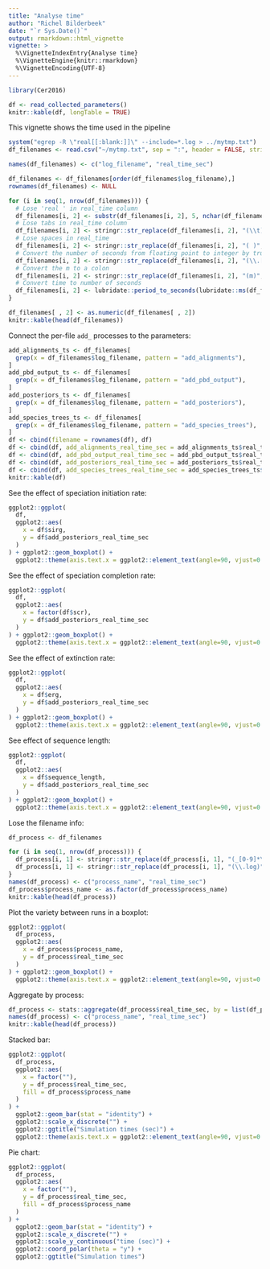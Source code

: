 ```yaml
---
title: "Analyse time"
author: "Richel Bilderbeek"
date: "`r Sys.Date()`"
output: rmarkdown::html_vignette
vignette: >
  %\VignetteIndexEntry{Analyse time}
  %\VignetteEngine{knitr::rmarkdown}
  %\VignetteEncoding{UTF-8}
---
```



```r
library(Cer2016)
```

```r
df <- read_collected_parameters()
knitr::kable(df, longTable = TRUE)
```

This vignette shows the time used in the pipeline

```r
system("egrep -R \"real[[:blank:]]\" --include=*.log > ../mytmp.txt")
df_filenames <- read.csv("~/mytmp.txt", sep = ":", header = FALSE, stringsAsFactor = FALSE)

names(df_filenames) <- c("log_filename", "real_time_sec")

df_filenames <- df_filenames[order(df_filenames$log_filename),] 
rownames(df_filenames) <- NULL

for (i in seq(1, nrow(df_filenames))) {
  # Lose 'real ' in real_time column
  df_filenames[i, 2] <- substr(df_filenames[i, 2], 5, nchar(df_filenames[i, 2]))
  # Lose tabs in real_time column
  df_filenames[i, 2] <- stringr::str_replace(df_filenames[i, 2], "(\\t)", "")
  # Lose spaces in real_time
  df_filenames[i, 2] <- stringr::str_replace(df_filenames[i, 2], "( )", "")
  # Convert the number of seconds from floating point to integer by truncating
  df_filenames[i, 2] <- stringr::str_replace(df_filenames[i, 2], "(\\.[0-9]*s)", "")
  # Convert the m to a colon
  df_filenames[i, 2] <- stringr::str_replace(df_filenames[i, 2], "(m)", ":")
  # Convert time to number of seconds
  df_filenames[i, 2] <- lubridate::period_to_seconds(lubridate::ms(df_filenames[i, 2]))
}

df_filenames[ , 2] <- as.numeric(df_filenames[ , 2])
knitr::kable(head(df_filenames))
```

Connect the per-file `add_` processes to the parameters:

```r
add_alignments_ts <- df_filenames[
  grep(x = df_filenames$log_filename, pattern = "add_alignments"),
]
add_pbd_output_ts <- df_filenames[
  grep(x = df_filenames$log_filename, pattern = "add_pbd_output"),
]
add_posteriors_ts <- df_filenames[
  grep(x = df_filenames$log_filename, pattern = "add_posteriors"),
]
add_species_trees_ts <- df_filenames[
  grep(x = df_filenames$log_filename, pattern = "add_species_trees"),
]
df <- cbind(filename = rownames(df), df)
df <- cbind(df, add_alignments_real_time_sec = add_alignments_ts$real_time_sec)
df <- cbind(df, add_pbd_output_real_time_sec = add_pbd_output_ts$real_time_sec)
df <- cbind(df, add_posteriors_real_time_sec = add_posteriors_ts$real_time_sec)
df <- cbind(df, add_species_trees_real_time_sec = add_species_trees_ts$real_time_sec)
knitr::kable(df)
```

See the effect of speciation initiation rate:

```r
ggplot2::ggplot(
  df, 
  ggplot2::aes(
    x = df$sirg, 
    y = df$add_posteriors_real_time_sec
  )
) + ggplot2::geom_boxplot() + 
  ggplot2::theme(axis.text.x = ggplot2::element_text(angle=90, vjust=0.5))
```

See the effect of speciation completion rate:

```r
ggplot2::ggplot(
  df, 
  ggplot2::aes(
    x = factor(df$scr), 
    y = df$add_posteriors_real_time_sec
  )
) + ggplot2::geom_boxplot() + 
  ggplot2::theme(axis.text.x = ggplot2::element_text(angle=90, vjust=0.5))
```


See the effect of extinction rate:

```r
ggplot2::ggplot(
  df, 
  ggplot2::aes(
    x = df$erg, 
    y = df$add_posteriors_real_time_sec
  )
) + ggplot2::geom_boxplot() + 
  ggplot2::theme(axis.text.x = ggplot2::element_text(angle=90, vjust=0.5))
```


See effect of sequence length:

```r
ggplot2::ggplot(
  df, 
  ggplot2::aes(
    x = df$sequence_length, 
    y = df$add_posteriors_real_time_sec
  )
) + ggplot2::geom_boxplot() + 
  ggplot2::theme(axis.text.x = ggplot2::element_text(angle=90, vjust=0.5))
```


Lose the filename info:

```r
df_process <- df_filenames

for (i in seq(1, nrow(df_process))) {
  df_process[i, 1] <- stringr::str_replace(df_process[i, 1], "(_[0-9]*\\.log)", "")
  df_process[i, 1] <- stringr::str_replace(df_process[i, 1], "(\\.log)", "")
}
names(df_process) <- c("process_name", "real_time_sec")
df_process$process_name <- as.factor(df_process$process_name)
knitr::kable(head(df_process))
```

Plot the variety between runs in a boxplot:

```r
ggplot2::ggplot(
  df_process, 
  ggplot2::aes(
    x = df_process$process_name, 
    y = df_process$real_time_sec
  )
) + ggplot2::geom_boxplot() + 
  ggplot2::theme(axis.text.x = ggplot2::element_text(angle=90, vjust=0.5))
```

Aggregate by process:

```r
df_process <- stats::aggregate(df_process$real_time_sec, by = list(df_process$process_name), FUN=sum)
names(df_process) <- c("process_name", "real_time_sec")
knitr::kable(head(df_process))
```

Stacked bar:

```r
ggplot2::ggplot(
  df_process, 
  ggplot2::aes(
    x = factor(""), 
    y = df_process$real_time_sec, 
    fill = df_process$process_name
  )
) + 
  ggplot2::geom_bar(stat = "identity") + 
  ggplot2::scale_x_discrete("") +
  ggplot2::ggtitle("Simulation times (sec)") + 
  ggplot2::theme(axis.text.x = ggplot2::element_text(angle=90, vjust=0.5))
```

Pie chart:

```r
ggplot2::ggplot(
  df_process, 
  ggplot2::aes(
    x = factor(""), 
    y = df_process$real_time_sec, 
    fill = df_process$process_name
  )
) + 
  ggplot2::geom_bar(stat = "identity") + 
  ggplot2::scale_x_discrete("") +
  ggplot2::scale_y_continuous("time (sec)") +
  ggplot2::coord_polar(theta = "y") + 
  ggplot2::ggtitle("Simulation times")
```
